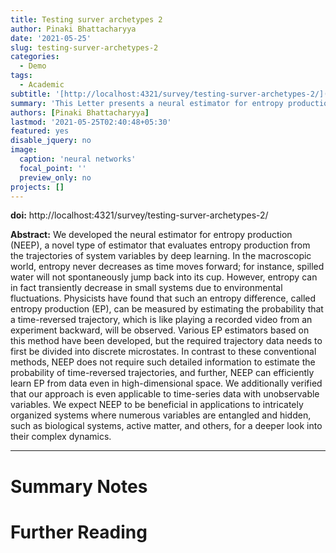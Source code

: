 ```yaml
---
title: Testing surver archetypes 2
author: Pinaki Bhattacharyya
date: '2021-05-25'
slug: testing-surver-archetypes-2
categories:
  - Demo
tags:
  - Academic
subtitle: '[http://localhost:4321/survey/testing-surver-archetypes-2/](http://localhost:4321/survey/testing-surver-archetypes-2/)'
summary: 'This Letter presents a neural estimator for entropy production, or NEEP, that estimates entropy production (EP) from trajectories of relevant variables without detailed information on the system dynamics. For steady state, we rigorously prove that the estimator, which can be built up from different choices of deep neural networks, provides stochastic EP by optimizing the objective function proposed here. We verify the NEEP with the stochastic processes of the bead-spring and discrete flashing ratchet models, and also demonstrate that our method is applicable to high-dimensional data and can provide coarse-grained EP for Markov systems with unobservable states'
authors: [Pinaki Bhattacharyya]
lastmod: '2021-05-25T02:40:48+05:30'
featured: yes
disable_jquery: no
image:
  caption: 'neural networks'
  focal_point: ''
  preview_only: no
projects: []
---
```


**doi:** http://localhost:4321/survey/testing-surver-archetypes-2/

**Abstract:**
We developed the neural estimator for entropy production (NEEP), a novel type of estimator that evaluates entropy production from the trajectories of system variables by deep learning. In the macroscopic world, entropy never decreases as time moves forward; for instance, spilled water will not spontaneously jump back into its cup. However, entropy can in fact transiently decrease in small systems due to environmental fluctuations. Physicists have found that such an entropy difference, called entropy production (EP), can be measured by estimating the probability that a time-reversed trajectory, which is like playing a recorded video from an experiment backward, will be observed. Various EP estimators based on this method have been developed, but the required trajectory data needs to first be divided into discrete microstates. In contrast to these conventional methods, NEEP does not require such detailed information to estimate the probability of time-reversed trajectories, and further, NEEP can efficiently learn EP from data even in high-dimensional space. We additionally verified that our approach is even applicable to time-series data with unobservable variables. We expect NEEP to be beneficial in applications to intricately organized systems where numerous variables are entangled and hidden, such as biological systems, active matter, and others, for a deeper look into their complex dynamics.

---
# Summary Notes


# Further Reading
